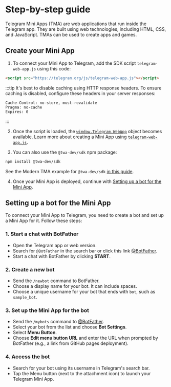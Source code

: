 
# Step-by-step guide

Telegram Mini Apps (TMA) are web applications that run inside the Telegram app. They are built using web technologies, including HTML, CSS, and JavaScript. TMAs can be used to create apps and games.

## Create your Mini App

1. To connect your Mini App to Telegram, add the SDK script `telegram-web-app.js` using this code:

```html
<script src="https://telegram.org/js/telegram-web-app.js"></script>
```
:::tip
It's best to disable caching using HTTP response headers. To ensure caching is disabled, configure these headers in your server responses:

```text
Cache-Control: no-store, must-revalidate
Pragma: no-cache
Expires: 0
```
:::

2. Once the script is loaded, the [`window.Telegram.WebApp`](https://core.telegram.org/bots/webapps#initializing-web-apps) object becomes available. Learn more about creating a Mini App using [`telegram-web-app.js`](/v3/guidelines/dapps/tma/tutorials/app-examples#basic-tma-example).

3. You can also use the `@twa-dev/sdk` npm package:

```bash npm2yarn
npm install @twa-dev/sdk
```

See the Modern TMA example for `@twa-dev/sdk` [in this guide](/v3/guidelines/dapps/tma/tutorials/app-examples#modern-tma-example).

4. Once your Mini App is deployed, continue with [Setting up a bot for the Mini App](#setting-up-a-bot-for-the-mini-app).

## Setting up a bot for the Mini App

To connect your Mini App to Telegram, you need to create a bot and set up a Mini App for it. Follow these steps:

### 1. Start a chat with BotFather

- Open the Telegram app or web version.
- Search for `@BotFather` in the search bar or click this link [@BotFather](https://t.me/BotFather).
- Start a chat with BotFather by clicking **START**.

### 2. Create a new bot

- Send the `/newbot` command to BotFather.
- Choose a display name for your bot. It can include spaces.
- Choose a unique username for your bot that ends with `bot`, such as `sample_bot`.

### 3. Set up the Mini App for the bot

- Send the `/mybots` command to [@BotFather](https://t.me/BotFather).
- Select your bot from the list and choose **Bot Settings**.
- Select **Menu Button**.
- Choose **Edit menu button URL** and enter the URL when prompted by BotFather (e.g., a link from GitHub pages deployment).

### 4. Access the bot

- Search for your bot using its username in Telegram's search bar.
- Tap the Menu button (next to the attachment icon) to launch your Telegram Mini App.

<Feedback />
